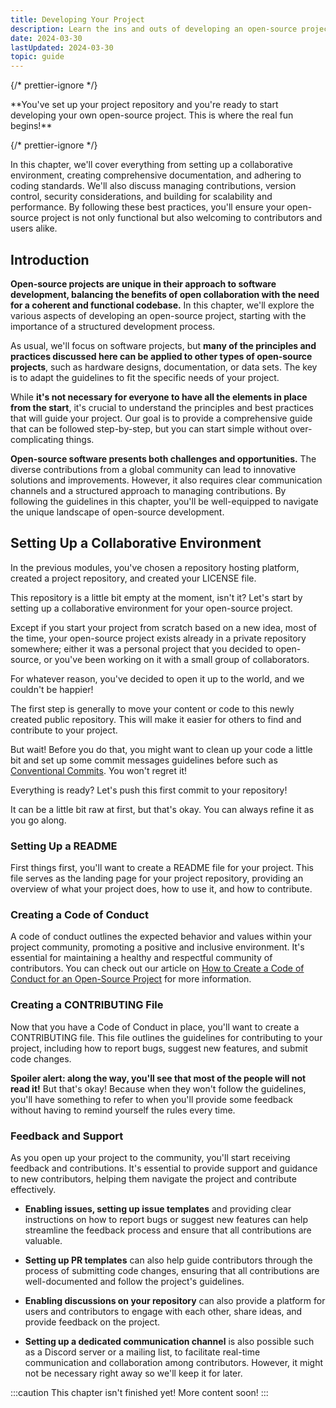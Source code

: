 ```yaml
---
title: Developing Your Project
description: Learn the ins and outs of developing an open-source project, from setting up a collaborative environment to managing contributions and ensuring scalability. Follow these best practices to create a successful and welcoming open-source project.
date: 2024-03-30
lastUpdated: 2024-03-30
topic: guide
---
```


{/* prettier-ignore */}
<p class="lead">**You've set up your project repository and you're ready to start developing your own open-source project. This is where the real fun begins!**</p>

{/* prettier-ignore */}
<p class="lead">In this chapter, we'll cover everything from setting up a collaborative environment, creating comprehensive documentation, and adhering to coding standards. We'll also discuss managing contributions, version control, security considerations, and building for scalability and performance. By following these best practices, you'll ensure your open-source project is not only functional but also welcoming to contributors and users alike.</p>

## Introduction

**Open-source projects are unique in their approach to software development, balancing the benefits of open collaboration with the need for a coherent and functional codebase.** In this chapter, we'll explore the various aspects of developing an open-source project, starting with the importance of a structured development process.

As usual, we'll focus on software projects, but **many of the principles and practices discussed here can be applied to other types of open-source projects**, such as hardware designs, documentation, or data sets. The key is to adapt the guidelines to fit the specific needs of your project.

While **it's not necessary for everyone to have all the elements in place from the start**, it's crucial to understand the principles and best practices that will guide your project. Our goal is to provide a comprehensive guide that can be followed step-by-step, but you can start simple without over-complicating things.

**Open-source software presents both challenges and opportunities.** The diverse contributions from a global community can lead to innovative solutions and improvements. However, it also requires clear communication channels and a structured approach to managing contributions. By following the guidelines in this chapter, you'll be well-equipped to navigate the unique landscape of open-source development.

## Setting Up a Collaborative Environment

In the previous modules, you've chosen a repository hosting platform, created a project repository, and created your LICENSE file.

This repository is a little bit empty at the moment, isn't it? Let's start by setting up a collaborative environment for your open-source project.

Except if you start your project from scratch based on a new idea, most of the time, your open-source project exists already in a private repository somewhere; either it was a personal project that you decided to open-source, or you've been working on it with a small group of collaborators.

For whatever reason, you've decided to open it up to the world, and we couldn't be happier!

The first step is generally to move your content or code to this newly created public repository. This will make it easier for others to find and contribute to your project.

But wait! Before you do that, you might want to clean up your code a little bit and set up some commit messages guidelines before such as [Conventional Commits](https://www.conventionalcommits.org). You won't regret it!

Everything is ready? Let's push this first commit to your repository!

It can be a little bit raw at first, but that's okay. You can always refine it as you go along.

### Setting Up a README

First things first, you'll want to create a README file for your project. This file serves as the landing page for your project repository, providing an overview of what your project does, how to use it, and how to contribute.

### Creating a Code of Conduct

A code of conduct outlines the expected behavior and values within your project community, promoting a positive and inclusive environment. It's essential for maintaining a healthy and respectful community of contributors. You can check out our article on [How to Create a Code of Conduct for an Open-Source Project](/articles/how-to-create-a-code-of-conduct-for-an-open-source-project) for more information.

### Creating a CONTRIBUTING File

Now that you have a Code of Conduct in place, you'll want to create a CONTRIBUTING file. This file outlines the guidelines for contributing to your project, including how to report bugs, suggest new features, and submit code changes.

**Spoiler alert: along the way, you'll see that most of the people will not read it!** But that's okay! Because when they won't follow the guidelines, you'll have something to refer to when you'll provide some feedback without having to remind yourself the rules every time.

### Feedback and Support

As you open up your project to the community, you'll start receiving feedback and contributions. It's essential to provide support and guidance to new contributors, helping them navigate the project and contribute effectively.

- **Enabling issues, setting up issue templates** and providing clear instructions on how to report bugs or suggest new features can help streamline the feedback process and ensure that all contributions are valuable.

- **Setting up PR templates** can also help guide contributors through the process of submitting code changes, ensuring that all contributions are well-documented and follow the project's guidelines.

- **Enabling discussions on your repository** can also provide a platform for users and contributors to engage with each other, share ideas, and provide feedback on the project.

- **Setting up a dedicated communication channel** is also possible such as a Discord server or a mailing list, to facilitate real-time communication and collaboration among contributors. However, it might not be necessary right away so we'll keep it for later.

:::caution
This chapter isn't finished yet! More content soon!
:::
